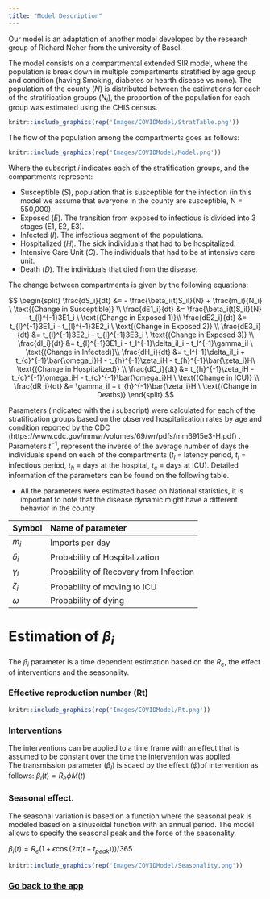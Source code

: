 ```yaml
---
title: "Model Description"
---
```


Our model is an adaptation of another model developed by the research group of Richard Neher from the university of Basel.     

The model consists on a compartmental extended SIR model, where the population is break down in multiple compartments stratified by age group and condition (having Smoking, diabetes or hearth disease vs none). The population of the county ($N$) is distributed between the estimations for each of the stratification groups ($N_i$), the proportion of the population for each group was estimated using the CHIS census.  

```r
knitr::include_graphics(rep('Images/COVIDModel/StratTable.png'))
```
  
  
The flow of the population among the compartments goes as follows:  

```r
knitr::include_graphics(rep('Images/COVIDModel/Model.png'))
```

Where the subscript $i$ indicates each of the stratification groups, and the compartments represent:  

 - Susceptible ($S$), population that is susceptible for the infection (in this model we assume that everyone in the county are susceptible, N = 550,000).
 - Exposed ($E$). The transition from exposed to infectious is divided into 3 stages (E1, E2, E3).
 - Infected ($I$). The infectious segment of the populations.
 - Hospitalized ($H$). The sick individuals that had to be hospitalized.
 - Intensive Care Unit ($C$). The individuals that had to be at intensive care unit. 
 - Death ($D$). The individuals that died from the disease.   
  
The change between compartments is given by the following equations:  

$$ \begin{split}
\frac{dS_i}{dt} &=  - \frac{\beta_i(t)S_iI}{N} + \frac{m_i}{N_i} \  \text{(Change in Susceptible)} \\ 
\frac{dE1_i}{dt} &= \frac{\beta_i(t)S_iI}{N} - t_{l}^{-1}3E1_i \  \text{(Change in Exposed 1)}\\
\frac{dE2_i}{dt} &= t_{l}^{-1}3E1_i - t_{l}^{-1}3E2_i \  \text{(Change in Exposed 2)} \\
\frac{dE3_i}{dt} &= t_{l}^{-1}3E2_i - t_{l}^{-1}3E3_i \  \text{(Change in Exposed 3)} \\
\frac{dI_i}{dt} &= t_{l}^{-1}3E1_i - t_I^{-1}\delta_iI_i  - t_I^{-1}\gamma_iI \  \text{(Change in Infected)}\\
\frac{dH_i}{dt} &= t_I^{-1}\delta_iI_i + t_{c}^{-1}\bar{\omega_i}H - t_{h}^{-1}\zeta_iH - t_{h}^{-1}\bar{\zeta_i}H\  \text{(Change in Hospitalized)} \\
\frac{dC_i}{dt} &= t_{h}^{-1}\zeta_iH - t_{c}^{-1}\omega_iH -  t_{c}^{-1}\bar{\omega_i}H \  \text{(Change in ICU)} \\
\frac{dR_i}{dt} &= \gamma_iI + t_{h}^{-1}\bar{\zeta_i}H \  \text{(Change in Deaths)}
\end{split}
$$

Parameters (indicated with the $i$ subscript) were calculated for each of the stratification groups based on the observed hospitalization rates by age and condition reported by the CDC (https://www.cdc.gov/mmwr/volumes/69/wr/pdfs/mm6915e3-H.pdf) . Parameters $t^{-1}$, represent the inverse of the average number of days the individuals spend on each of the compartments ($t_l$ = latency period, $t_I$ = infectious period, $t_h$ = days at the hospital, $t_c$ = days at ICU). Detailed information of the parameters can be found on the following table.  

* All the parameters were estimated based on National statistics, it is important to note that the disease dynamic might have a different behavior in the county 

| Symbol     | Name of parameter                      |
| :--------- | :------------------------------------- |
| $m_i$      | Imports per day                        |
| $\delta_i$ | Probability of Hospitalization         |
| $\gamma_i$ | Probability of Recovery from Infection |
| $\zeta_i$  | Probability of moving to ICU           |
| $\omega$   | Probability of dying                   |


# Estimation of $\beta_i$

The $\beta_i$ parameter is a time dependent estimation based on the $R_e$, the effect of interventions and the seasonality.  

### Effective reproduction number (Rt)

```r
knitr::include_graphics(rep('Images/COVIDModel/Rt.png'))
```

### Interventions
The interventions can be applied to a time frame with an effect that is assumed to be constant over the time the intervention was applied.  
The transmission parameter ($\beta_I$) is scaed by the effect ($\phi$)of intervention as follows:
$\beta_i(t) = R_e\phi M(t)$

### Seasonal effect.  
The seasonal variation is based on a function where the seasonal peak is modeled based on a sinusoidal function with an annual period. The model allows to specify the seasonal peak and the force of the seasonality.  

$\beta_i(t) = R_e(1+\epsilon \cos(2\pi(t-t_{peak})))/365$  


```r
knitr::include_graphics(rep('Images/COVIDModel/Seasonality.png'))
```
  
  
  
### [Go back to the app](https://jpablo91.shinyapps.io/StanTest/)





